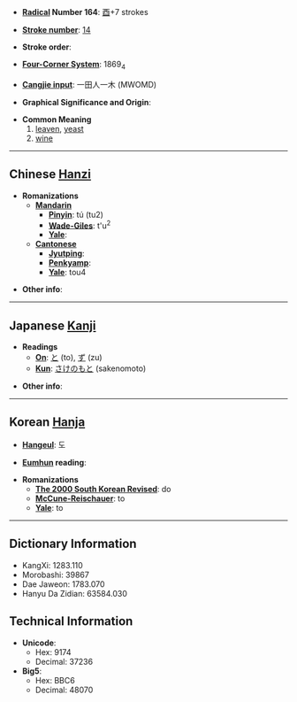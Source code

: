 * '''[[Wiktionary:Chinese radical index| Radical]] Number 164''': [[Wiktionary:Chinese radical index 酉|酉]]+7 strokes

* '''[[Wiktionary:Chinese total strokes index|Stroke number]]''': [[Wiktionary:Chinese total strokes index 14|14]]

* '''Stroke order''': 

* '''[[Wiktionary:Chinese four corner index|Four-Corner System]]''': 1869<sub>4</sub>

* '''[[Wiktionary:Chinese Cangjie index|Cangjie input]]''': 一田人一木 (MWOMD)

* '''Graphical Significance and Origin''': 

* '''Common Meaning'''
*#[[leaven]], [[yeast]]
*# [[wine]]


----

== Chinese [[Hanzi]] ==

* '''Romanizations'''
** '''[[Mandarin]]'''
*** '''[[Pinyin]]''': tú (tu2)
*** '''[[Wade-Giles]]''': t'u<sup>2</sup>
*** '''[[Yale]]''': 
** '''[[Cantonese]]'''
*** '''[[Jyutping]]''':
*** '''[[Penkyamp]]''': 
*** '''[[Yale]]''': tou4

* '''Other info''': 

----

== Japanese [[Kanji]] ==

* '''Readings'''
** '''[[On]]''': [[と]] (to), [[ず]] (zu)
** '''[[Kun]]''': [[さけのもと]] (sakenomoto)

* '''Other info''':  

----

== Korean [[Hanja]] ==

* '''[[Hangeul]]''': 도

* '''[[Eumhun]] reading''': 

* '''Romanizations'''
** '''[[The 2000 South Korean Revised Romanization|The 2000 South Korean Revised]]''': do
** '''[[McCune-Reischauer]]''': to
** '''[[Yale]]''': to

----

== Dictionary Information ==

* KangXi: 1283.110
* Morobashi: 39867
* Dae Jaweon: 1783.070
* Hanyu Da Zidian: 63584.030

== Technical Information ==

* '''Unicode''':
** Hex: 9174
** Decimal: 37236
* '''Big5''':
** Hex: BBC6
** Decimal: 48070